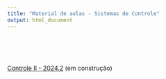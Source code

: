 ```yaml
---
title: "Material de aulas - Sistemas de Controle"
output: html_document
---
```


<br>
<br>
<br>

[Controle II - 2024.2](./tree/main/Controle2/_book/index.html) (em construção)

